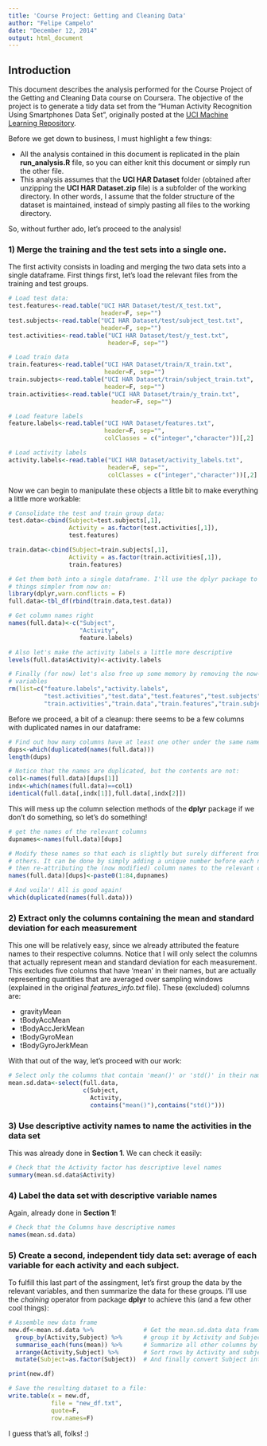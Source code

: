 ```yaml
---
title: 'Course Project: Getting and Cleaning Data'
author: "Felipe Campelo"
date: "December 12, 2014"
output: html_document
---
```


## Introduction
This document describes the analysis performed for the Course Project of the 
Getting and Cleaning Data course on Coursera. The objective of the project is to 
generate a tidy data set from the "Human Activity Recognition Using Smartphones 
Data Set", originally posted at the [UCI Machine Learning Repository][1]. 

Before we get down to business, I must highlight a few things:

- All the analysis contained in this document is replicated in the plain
__run_analysis.R__ file, so you can either knit this document or simply run the 
other file.
- This analysis assumes that the __UCI HAR Dataset__ folder (obtained after 
unzipping the __UCI HAR Dataset.zip__ file) is a subfolder of the working 
directory. In other words, I assume that the folder structure of the dataset is
maintained, instead of simply pasting all files to the working directory.

So, without further ado, let's proceed to the analysis!

[1]: http://archive.ics.uci.edu/ml/datasets/Human+Activity+Recognition+Using+Smartphones "UCI"

### 1) Merge the training and the test sets into a single one.

The first activity consists in loading and merging the two data sets into a 
single dataframe. First things first, let's load the relevant files from the 
training and test groups.

```r
# Load test data:
test.features<-read.table("UCI HAR Dataset/test/X_test.txt",
                          header=F, sep="")
test.subjects<-read.table("UCI HAR Dataset/test/subject_test.txt",
                          header=F, sep="")
test.activities<-read.table("UCI HAR Dataset/test/y_test.txt",
                            header=F, sep="")

# Load train data
train.features<-read.table("UCI HAR Dataset/train/X_train.txt",
                           header=F, sep="")
train.subjects<-read.table("UCI HAR Dataset/train/subject_train.txt",
                           header=F, sep="")
train.activities<-read.table("UCI HAR Dataset/train/y_train.txt",
                             header=F, sep="")

# Load feature labels
feature.labels<-read.table("UCI HAR Dataset/features.txt",
                           header=F, sep="",
                           colClasses = c("integer","character"))[,2]

# Load activity labels
activity.labels<-read.table("UCI HAR Dataset/activity_labels.txt",
                            header=F, sep="",
                            colClasses = c("integer","character"))[,2]
```

Now we can begin to manipulate these objects a little bit to make everything a 
little more workable:

```r
# Consolidate the test and train group data: 
test.data<-cbind(Subject=test.subjects[,1],
                 Activity = as.factor(test.activities[,1]),
                 test.features)

train.data<-cbind(Subject=train.subjects[,1],
                 Activity = as.factor(train.activities[,1]),
                 train.features)

# Get them both into a single dataframe. I'll use the dplyr package to make 
# things simpler from now on:
library(dplyr,warn.conflicts = F)
full.data<-tbl_df(rbind(train.data,test.data))

# Get column names right
names(full.data)<-c("Subject",
                    "Activity",
                    feature.labels)

# Also let's make the activity labels a little more descriptive
levels(full.data$Activity)<-activity.labels

# Finally (for now) let's also free up some memory by removing the now-useless 
# variables
rm(list=c("feature.labels","activity.labels",
          "test.activities","test.data","test.features","test.subjects",
          "train.activities","train.data","train.features","train.subjects"))
```

Before we proceed, a bit of a cleanup: there seems to be a few columns with 
duplicated names in our dataframe:
```r
# Find out how many columns have at least one other under the same name
dups<-which(duplicated(names(full.data)))
length(dups)

# Notice that the names are duplicated, but the contents are not:
col1<-names(full.data)[dups[1]]
indx<-which(names(full.data)==col1)
identical(full.data[,indx[1]],full.data[,indx[2]])
```

This will mess up the column selection methods of the **dplyr** package if we 
don't do something, so let's do something!

```r
# get the names of the relevant columns
dupnames<-names(full.data)[dups]

# Modify these names so that each is slightly but surely different from all 
# others. It can be done by simply adding a unique number before each name, and 
# then re-attributing the (now modified) column names to the relevant columns
names(full.data)[dups]<-paste0(1:84,dupnames)

# And voila'! All is good again!
which(duplicated(names(full.data)))
```

### 2) Extract only the columns containing the mean and standard deviation for each measurement

This one will be relatively easy, since we already attributed the feature names 
to their respective columns. Notice that I will only select the columns that 
actually represent mean and standard deviation for each measurement. This 
excludes five columns that have 'mean' in their names, but are actually 
representing quantities that are averaged over sampling windows (explained in 
the original *features_info.txt* file). These (excluded) columns are:

- gravityMean
- tBodyAccMean
- tBodyAccJerkMean
- tBodyGyroMean
- tBodyGyroJerkMean


With that out of the way, let's proceed with our work:

```r
# Select only the columns that contain 'mean()' or 'std()' in their names
mean.sd.data<-select(full.data,
                     c(Subject,
                       Activity,
                       contains("mean()"),contains("std()")))
```

### 3) Use descriptive activity names to name the activities in the data set

This was already done in **Section 1**. We can check it easily:

```r
# Check that the Activity factor has descriptive level names
summary(mean.sd.data$Activity)
```


### 4) Label the data set with descriptive variable names

Again, already done in **Section 1**!

```r
# Check that the Columns have descriptive names
names(mean.sd.data)
```

### 5) Create a second, independent tidy data set: average of each variable for each activity and each subject.

To fulfill this last part of the assingment, let's first group the data by the 
relevant variables, and then summarize the data for these groups. I'll use the 
_chaining_ operator from package **dplyr** to achieve this (and a few other cool 
things):

```r
# Assemble new data frame
new.df<-mean.sd.data %>%              # Get the mean.sd.data data frame tbl
  group_by(Activity,Subject) %>%      # group it by Activity and Subject
  summarise_each(funs(mean)) %>%      # Summarize all other columns by mean 
  arrange(Activity,Subject) %>%       # Sort rows by Activity and subject
  mutate(Subject=as.factor(Subject))  # And finally convert Subject into the factor variable it rightfully is.

print(new.df)

# Save the resulting dataset to a file:
write.table(x = new.df,
            file = "new_df.txt",
            quote=F,
            row.names=F)
```

I guess that's all, folks! :)